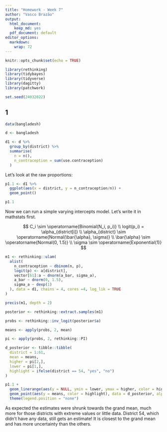 ```yaml
---
title: "Homework - Week 7"
author: "Vasco Brazão"
output:
  html_document:
    keep_md: yes
  pdf_document: default
editor_options:
  markdown:
    wrap: 72
---
```


```r
knitr::opts_chunk$set(echo = TRUE)
```

```r
library(rethinking)
library(tidybayes)
library(tidyverse)
library(dagitty)
library(patchwork)

set.seed(24032022)
```

## 1

```r
data(bangladesh)

d <- bangladesh

d1 <- d %>% 
  group_by(district) %>% 
  summarise(
    n = n(),
    n_contraception = sum(use.contraception)
  )
```

Let's look at the raw proportions:

```r
p1.1 <- d1 %>% 
  ggplot(aes(x = district, y = n_contraception/n)) +
  geom_point()

p1.1
```

Now we can run a simple varying intercepts model. Let's write it in mathstats first.

$$
C_i \sim \operatorname{Binomial(N_i, p_i)} \\
logit(p_i) = \alpha_{district[i]} \\ 
\alpha_{district} \sim \operatorname{Normal(\bar{\alpha}, \sigma)} \\
\bar{\alpha} \sim \operatorname{Normal(0, 1.5)} \\
\sigma \sim \operatorname{Exponential(1)}
$$

```r
m1 <- rethinking::ulam(
  alist(
    n_contraception ~ dbinom(n, p),
    logit(p) <- a[district],
    vector[61]:a ~ dnorm(a_bar, sigma_a),
    a_bar ~ dnorm(0, 1.5),
    sigma_a ~ dexp(1)
  ), data = d1, chains = 4, cores =4, log_lik = TRUE
)

precis(m1, depth = 2)
```

```r
posterior <- rethinking::extract.samples(m1)

probs <- rethinking::inv_logit(posterior$a)

means <- apply(probs, 2, mean)

pi <- apply(probs, 2, rethinking::PI)

d_posterior <- tibble::tibble(
  district = 1:61,
  mean = means,
  higher = pi[2,],
  lower = pi[1,],
  highlight = ifelse(district == 54, "yes", "no")
)

p1.1 +
  geom_linerange(aes(y = NULL, ymin = lower, ymax = higher, color = highlight), data = d_posterior, alpha = .5, size = 1.25) +
  geom_point(aes(y = means, color = highlight), data = d_posterior, alpha = .5, size = 2) +
  theme(legend.position = "none")
```

As expected the estimates were shrunk towards the grand mean, much more for those districts with extreme values or little data. District 54, which didn't have any data, still gets an estimate! It is closest to the grand mean and has more uncertainty than the others.

